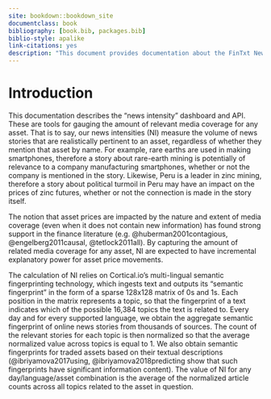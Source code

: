 ```yaml
--- 
site: bookdown::bookdown_site
documentclass: book
bibliography: [book.bib, packages.bib]
biblio-style: apalike
link-citations: yes
description: "This document provides documentation about the FinTxt News Intensity API."
---
```


# Introduction {#intro}

This documentation describes the "news intensity" dashboard and API. These are tools for gauging the amount of relevant media coverage for any asset. That is to say, our news intensities (NI) measure the volume of news stories that are realistically pertinent to an asset, regardless of whether they mention that asset by name.  For example, rare earths are used in making smartphones, therefore a story about rare-earth mining is potentially of relevance to a company manufacturing smartphones, whether or not the company is mentioned in the story. Likewise, Peru is a leader in zinc mining, therefore a story about political turmoil in Peru may have an impact on the prices of zinc futures, whether or not the connection is made in the story itself.

The notion that asset prices are impacted by the nature and extent of media coverage (even when it does not contain new information) has found strong support in the finance literature (e.g. @huberman2001contagious, @engelberg2011causal, @tetlock2011all). By capturing the amount of related media coverage for any asset, NI are expected to have incremental explanatory power for asset price movements. 

The calculation of NI relies on Cortical.io’s multi-lingual semantic fingerprinting technology, which ingests text and outputs its "semantic fingerprint" in the form of a sparse 128x128 matrix of 0s and 1s. Each position in the matrix represents a topic, so that the fingerprint of a text indicates which of the possible 16,384 topics the text is related to. Every day and for every supported language, we obtain the aggregate semantic fingerprint of online news stories from thousands of sources. The count of the relevant stories for each topic is then normalized so that the average normalized value across topics is equal to 1. We also obtain semantic fingerprints for traded assets based on their textual descriptions (@ibriyamova2017using, @ibriyamova2018predicting show that such fingerprints have significant information content). The value of NI for any day/language/asset combination is the average of the normalized article counts across all topics related to the asset in question.